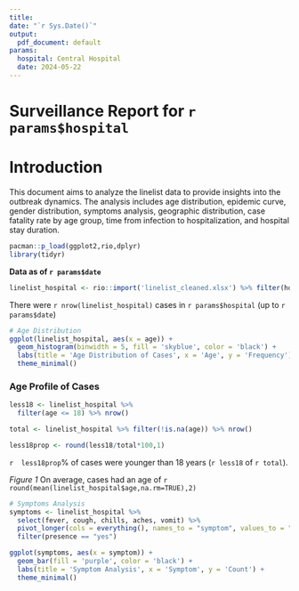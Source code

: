 ```yaml
---
title: 
date: "`r Sys.Date()`"
output:
  pdf_document: default
params:
  hospital: Central Hospital
  date: 2024-05-22
---
```


# Surveillance Report for `r params$hospital`

# Introduction

This document aims to analyze the linelist data to provide insights into the outbreak dynamics. The analysis includes age distribution, epidemic curve, gender distribution, symptoms analysis, geographic distribution, case fatality rate by age group, time from infection to hospitalization, and hospital stay duration.

```r
pacman::p_load(ggplot2,rio,dplyr)
library(tidyr)
```

**Data as of `r params$date`**

```r
linelist_hospital <- rio::import('linelist_cleaned.xlsx') %>% filter(hospital==params$hospital)
```

There were `r nrow(linelist_hospital)` cases in `r params$hospital` (up to `r params$date`)

```r
# Age Distribution
ggplot(linelist_hospital, aes(x = age)) +
  geom_histogram(binwidth = 5, fill = 'skyblue', color = 'black') +
  labs(title = 'Age Distribution of Cases', x = 'Age', y = 'Frequency') +
  theme_minimal()
```

### Age Profile of Cases

```r
less18 <- linelist_hospital %>%
  filter(age <= 18) %>% nrow()

total <- linelist_hospital %>% filter(!is.na(age)) %>% nrow()

less18prop <- round(less18/total*100,1)
```

`r  less18prop`% of cases were younger than 18 years (`r less18` of `r total`).

*Figure 1* On average, cases had an age of `r round(mean(linelist_hospital$age,na.rm=TRUE),2)`

```r
# Symptoms Analysis
symptoms <- linelist_hospital %>% 
  select(fever, cough, chills, aches, vomit) %>%
  pivot_longer(cols = everything(), names_to = "symptom", values_to = "presence") %>%
  filter(presence == "yes")

ggplot(symptoms, aes(x = symptom)) +
  geom_bar(fill = 'purple', color = 'black') +
  labs(title = 'Symptom Analysis', x = 'Symptom', y = 'Count') +
  theme_minimal()
```
